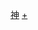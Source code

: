 {{NoteTA
|1=zh-cn:神探伽利略; zh-hk:神探伽俐略; zh-tw:破案天才伽利略;
}}
[[Category:喜歡看日本電視劇的維基人|神]]
[[Category:偵探伽利略系列|+]]